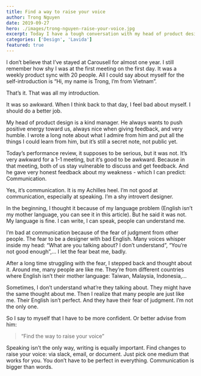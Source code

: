 ```yaml
---
title: Find a way to raise your voice
author: Trong Nguyen
date: 2019-09-27
hero: ./images/trong-nguyen-raise-your-voice.jpg
excerpt: Today I have a tough conversation with my head of product design.  Yes, it’s about the performance review.
categories: ['Design', 'Lavida']
featured: true
---
```


I don’t believe that I’ve stayed at Carousell for almost one year. I still remember how shy I was at the first meeting on the first day. It was a weekly product sync with 20 people. All I could say about myself for the self-introduction is “Hi, my name is Trong, I’m from Vietnam”.

That’s it. That was all my introduction.

It was so awkward. When I think back to that day, I feel bad about myself. I should do a better job.

My head of product design is a kind manager. He always wants to push positive energy toward us, always nice when giving feedback, and very humble. I wrote a long note about what I admire from him and put all the things I could learn from him, but it’s still a secret note, not public yet.

Today’s performance review, it supposes to be serious, but it was not. It’s very awkward for a 1-1 meeting, but it’s good to be awkward. Because in that meeting, both of us stay vulnerable to discuss and get feedback. And he gave very honest feedback about my weakness - which I can predict: Communication.

Yes, it’s communication. It is my Achilles heel. I’m not good at communication, especially at speaking. I’m a shy introvert designer.

In the beginning, I thought it because of my language problem (English isn’t my mother language, you can see it in this article). But he said it was not. My language is fine. I can write, I can speak, people can understand me.

I’m bad at communication because of the fear of judgment from other people. The fear to be a designer with bad English. Many voices whisper inside my head: “What are you talking about? I don’t understand”, “You’re not good enough”,… I let the fear beat me, badly.

After a long time struggling with the fear, I stepped back and thought about it. Around me, many people are like me. They’re from different countries where English isn’t their mother language: Taiwan, Malaysia, Indonesia,…

Sometimes, I don’t understand what’re they talking about. They might have the same thought about me. Then I realize that many people are just like me. Their English isn’t perfect. And they have their fear of judgment. I’m not the only one.

So I say to myself that I have to be more confident. Or better advise from him:

> “Find the way to raise your voice”

Speaking isn’t the only way, writing is equally important. Find changes to raise your voice: via slack, email, or document. Just pick one medium that works for you. You don’t have to be perfect in everything.
Communication is bigger than words.
